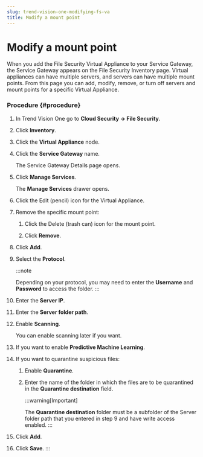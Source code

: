 ```yaml
---
slug: trend-vision-one-modifying-fs-va
title: Modify a mount point
---
```

# Modify a mount point

When you add the File Security Virtual Appliance to your Service Gateway, the Service Gateway appears on the File Security Inventory page. Virtual appliances can have multiple servers, and servers can have multiple mount points. From this page you can add, modify, remove, or turn off servers and mount points for a specific Virtual Appliance.

### Procedure {#procedure}

1.  In Trend Vision One go to **Cloud Security → File Security**.

2.  Click **Inventory**.

3.  Click the **Virtual Appliance** node.

4.  Click the **Service Gateway** name.

    The Service Gateway Details page opens.

5.  Click **Manage Services**.

    The **Manage Services** drawer opens.

6.  Click the Edit (pencil) icon for the Virtual Appliance.

7.  Remove the specific mount point:

    1.  Click the Delete (trash can) icon for the mount point.

    2.  Click **Remove**.

8.  Click **Add**.

9.  Select the **Protocol**.

    :::note

    Depending on your protocol, you may need to enter the **Username** and **Password** to access the folder.
    :::

10. Enter the **Server IP**.

11. Enter the **Server folder path**.

12. Enable **Scanning**.

    You can enable scanning later if you want.

13. If you want to enable **Predictive Machine Learning**.

14. If you want to quarantine suspicious files:

    1.  Enable **Quarantine**.

    2.  Enter the name of the folder in which the files are to be quarantined in the **Quarantine destination** field.

        :::warning[Important]

        The **Quarantine destination** folder must be a subfolder of the Server folder path that you entered in step 9 and have write access enabled.
        :::

15. Click **Add**.

16. Click **Save**.
:::
